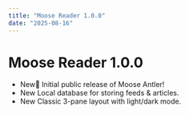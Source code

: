 ---
title: "Moose Reader 1.0.0"
date: "2025-08-16"
---


# Moose Reader 1.0.0

- <Tag type="new">New</Tag>🎉 Initial public release of Moose Antler!  
- <Tag type="new">New</Tag> Local database for storing feeds & articles.  
- <Tag type="new">New</Tag> Classic 3-pane layout with light/dark mode.  
